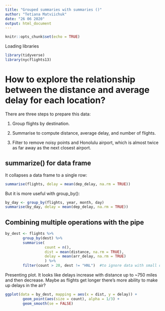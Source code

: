 ```yaml
---
title: "Grouped summaries with summaries ()"
author: "Tetiana Matviichuk"
date: "26 06 2020"
output: html_document
---
```


```r
knitr::opts_chunk$set(echo = TRUE)
```

Loading libraries
```r
library(tidyverse)
library(nycflights13)
```

# How to explore the relationship between the distance and average delay for each location?

There are three steps to prepare this data:

1. Group flights by destination.

2. Summarise to compute distance, average delay, and number of flights.

3. Filter to remove noisy points and Honolulu airport, which is almost twice as far away as the next closest airport.

## summarize() for data frame
It collapses a data frame to a single row:

```r
summarise(flights, delay = mean(dep_delay, na.rm = TRUE))
```

But it is more useful with group_by():
```r
by_day <- group_by(flights, year, month, day)
summarise(by_day, delay = mean(dep_delay, na.rm = TRUE))
```

## Combining multiple operations with the pipe

```r
by_dest <- flights %>%
        group_by(dest) %>%
        summarise(
                  count = n(),
                  dist = mean(distance, na.rm = TRUE),
                  delay = mean(arr_delay, na.rm = TRUE)
                  ) %>%
        filter(count > 20, dest != "HNL")  #to ignore data with small observations

```

Presenting plot. It looks like delays increase with distance up to ~750 miles and then decrease. Maybe as flights get longer there's more ability to make up delays in the air?
```r
ggplot(data = by_dest, mapping = aes(x = dist, y = delay)) +
        geom_point(aes(size = count), alpha = 1/3) +
        geom_smooth(se = FALSE)
```



